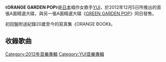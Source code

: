 {{unreferenced|time=2011-12-17T05:36:41+00:00}}
{{Album infobox | <!-- See Wikipedia:WikiProject_Albums -->
|  Name        = ORANGE GARDEN POP
|  Type        = [[精選輯|精選輯]]
|  Artist      = [[YUI|YUI]]
|  Cover       = <!-- 檔案不存在 ORANGE_GARDEN_POP.JPG -->
|  Released    = 2012年12月5日
|  Recorded    =
|  Genre       = [[J-POP|J-POP]]
|  Length      =
|  Label       = [[Sony_Music_Records|Gr8! Records]]
|  Producer    =  
|  Reviews     =
|  Last album  = [[HOW_CRAZY_YOUR_LOVE|HOW CRAZY YOUR LOVE]]<br />（2011年）
|  This album  = '''ORANGE GARDEN POP'''<br />[[GREEN_GARDEN_POP|GREEN GARDEN POP]]<br />（2012年）
|  Next album  = 
}}

《'''ORANGE GARDEN POP'''》是[[日本|日本]]唱作女歌手[[YUI|YUI]]，於2012年12月5日所推出的首張A面精選大碟，與另一張A面精選大碟《[[GREEN_GARDEN_POP|GREEN GARDEN POP]]》同日發售。

初回盤附送紀錄20歲至今的寫真集《ORANGE BOOK》。

== 收錄歌曲 ==
{{tracklist
| collapsed       = 
| headline        = CD
| all_writing     = YUI、除另有註明
| all_note =yes
| total_length    = 

| title1          = [[CHE.R.RY|CHE.R.RY]]
| arranger1          = northa+
| length1         = 3:34

| title2          = [[feel_my_soul|feel my soul]]
| arranger2          = {{link-ja|铃木Daichi秀行|铃木Daichi秀行}}
| length2         = 3:47

| title3          = [[GLORIA|GLORIA]]
| arranger3          = Hisashi Kondo
| length3         = 3:41

| title4          = [[to_Mother|to Mother]]
| arranger4          = Hisashi Kondo
| length4         = 3:50

| title5          = [[FROM_ME_TO_YOU|Merry・Go・Round]]
| arranger5          = YUI, northa+
| length5         = 3:53

| title6          = [[Tomorrow's_way|Tomorrow's way]]
| arranger6          = 铃木Daichi秀行
| length6         = 4:44

| title7          = [[MY_SHORT_STORIES|I'll be]]
| arranger7          = northa+
| length7         = 3:32

| title8          = [[I_LOVED_YESTERDAY|OH YEAH]]
| arranger8          = northa+
| length8         = 3:13

| title9          = [[Rain_(YUI单曲)|Rain]]
| arranger9          = Hisashi Kondo
| length9         = 4:01

| title10          = [[It's_all_too_much/Never_say_die|Never say die]]
| arranger10         = e.u.Band & Hisashi Kondo
| length10        = 3:47

| title11          = [[HOLIDAYS_IN_THE_SUN|es.car]]
| arranger11         = e.u.Band & Hisashi Kondo
| length11        = 3:19

| title12          = [[SUMMER_SONG|SUMMER SONG]]
| arranger12         = northa+
| length12        = 3:27

| title13          = [[CAN'T_BUY_MY_LOVE|Happy Birthday to you you]]
| arranger13         = northa+
| length13        = 4:02

| title14          = [[My_Generation/Understand|Understand]]
| arranger14         = northa+
| length14        = 3:33

| title15          = [[HOW_CRAZY_YOUR_LOVE|Separation]]
| arranger15         = Hisashi Kondo
| length15        = 3:09

| title16          = [[It's_My_Life/Your_Heaven|It's My Life]]
| arranger16         = Hisashi Kondo
| length16        = 3:15

| title17          = [[LOVE&TRUTH|LOVE&TRUTH]]
| arranger17         = northa+
| length17        = 3:20

| title18          = [[TOKYO_(YUI单曲)|TOKYO]]
|longnote18=作曲为COZZi
| arranger18         = COZZi
| length18        = 4:06
}}

{{YUI}}

[[Category:2012年音樂專輯|Category:2012年音樂專輯]]
[[Category:YUI音樂專輯|Category:YUI音樂專輯]]